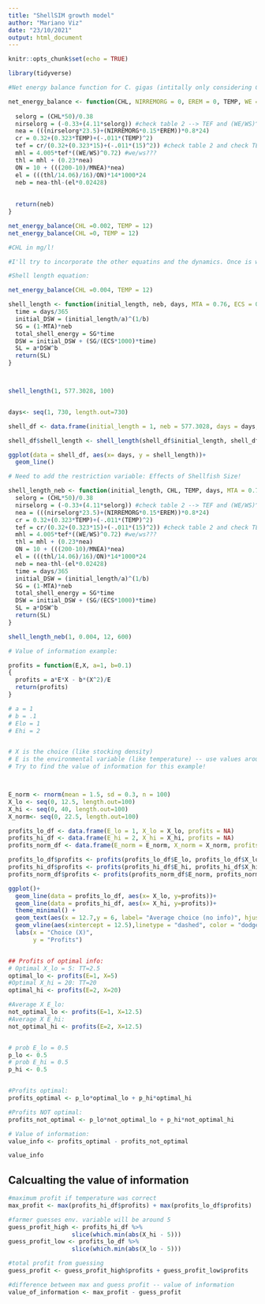 ```yaml
---
title: "ShellSIM growth model"
author: "Mariano Viz"
date: "23/10/2021"
output: html_document
---
```


```r
knitr::opts_chunk$set(echo = TRUE)

library(tidyverse)
```




```r
#Net energy balance function for C. gigas (intitally only considering CHL - i.e., without taking into account POM and POC and, therefore, REMORG, EREM, and NIRREMORG)

net_energy_balance <- function(CHL, NIRREMORG = 0, EREM = 0, TEMP, WE = 1, WS = 1, MNEA = 1350) {
  
  selorg = (CHL*50)/0.38
  nirselorg = (-0.33+(4.11*selorg)) #check table 2 --> TEF and (WE/WS)^0.62
  nea = (((nirselorg*23.5)+(NIRREMORG*0.15*EREM))*0.8*24)
  cr = 0.32+(0.323*TEMP)+(-.011*(TEMP)^2)
  tef = cr/(0.32+(0.323*15)+(-.011*(15)^2)) #check table 2 and check TEM (p.242)!!
  mhl = 4.005*tef*((WE/WS)^0.72) #we/ws???
  thl = mhl + (0.23*nea)
  ON = 10 + (((200-10)/MNEA)*nea)
  el = (((thl/14.06)/16)/ON)*14*1000*24
  neb = nea-thl-(el*0.02428)
  
  
  return(neb)
}

net_energy_balance(CHL =0.002, TEMP = 12)
net_energy_balance(CHL =0, TEMP = 12)

#CHL in mg/l!

#I'll try to incorporate the other equatins and the dynamics. Once is working I'll copy it in an RScrip, annotate and put it into a subdirectory called R (as if we were going to create a package - thing that we can easily do if it works).

```



```r
#Shell length equation:

net_energy_balance(CHL =0.004, TEMP = 12)

shell_length <- function(initial_length, neb, days, MTA = 0.76, ECS = 0.161, a = 2.767, b = 0.827) {
  time = days/365
  initial_DSW = (initial_length/a)^(1/b)
  SG = (1-MTA)*neb
  total_shell_energy = SG*time
  DSW = initial_DSW + (SG/(ECS*1000)*time)
  SL = a*DSW^b
  return(SL)
}



shell_length(1, 577.3028, 100)


days<- seq(1, 730, length.out=730)

shell_df <- data.frame(initial_length = 1, neb = 577.3028, days = days, shell_length = NA)

shell_df$shell_length <- shell_length(shell_df$initial_length, shell_df$neb, shell_df$days)

ggplot(data = shell_df, aes(x= days, y = shell_length))+
  geom_line()

# Need to add the restriction variable: Effects of Shellfish Size!

```


```r
shell_length_neb <- function(initial_length, CHL, TEMP, days, MTA = 0.76, ECS = 0.161, a = 2.767, b = 0.827,NIRREMORG = 0, EREM = 0, WE = 1, WS = 1, MNEA = 1350) {
  selorg = (CHL*50)/0.38
  nirselorg = (-0.33+(4.11*selorg)) #check table 2 --> TEF and (WE/WS)^0.62
  nea = (((nirselorg*23.5)+(NIRREMORG*0.15*EREM))*0.8*24)
  cr = 0.32+(0.323*TEMP)+(-.011*(TEMP)^2)
  tef = cr/(0.32+(0.323*15)+(-.011*(15)^2)) #check table 2 and check TEM (p.242)!!
  mhl = 4.005*tef*((WE/WS)^0.72) #we/ws???
  thl = mhl + (0.23*nea)
  ON = 10 + (((200-10)/MNEA)*nea)
  el = (((thl/14.06)/16)/ON)*14*1000*24
  neb = nea-thl-(el*0.02428)
  time = days/365
  initial_DSW = (initial_length/a)^(1/b)
  SG = (1-MTA)*neb
  total_shell_energy = SG*time
  DSW = initial_DSW + (SG/(ECS*1000)*time)
  SL = a*DSW^b
  return(SL)
}

shell_length_neb(1, 0.004, 12, 600)

```




```r
# Value of information example:

profits = function(E,X, a=1, b=0.1)
{
  profits = a*E*X - b*(X^2)/E
  return(profits)
}

# a = 1
# b = .1
# Elo = 1
# Ehi = 2


# X is the choice (like stocking density)
# E is the environmental variable (like temperature) -- use values around 1 or 2
# Try to find the value of information for this example!



E_norm <- rnorm(mean = 1.5, sd = 0.3, n = 100)
X_lo <- seq(0, 12.5, length.out=100)
X_hi <- seq(0, 40, length.out=100)
X_norm<- seq(0, 22.5, length.out=100)

profits_lo_df <- data.frame(E_lo = 1, X_lo = X_lo, profits = NA)
profits_hi_df <- data.frame(E_hi = 2, X_hi = X_hi, profits = NA)
profits_norm_df <- data.frame(E_norm = E_norm, X_norm = X_norm, profits = NA)

profits_lo_df$profits <- profits(profits_lo_df$E_lo, profits_lo_df$X_lo)
profits_hi_df$profits <- profits(profits_hi_df$E_hi, profits_hi_df$X_hi)
profits_norm_df$profits <- profits(profits_norm_df$E_norm, profits_norm_df$X_norm)

ggplot()+
  geom_line(data = profits_lo_df, aes(x= X_lo, y=profits))+
  geom_line(data = profits_hi_df, aes(x= X_hi, y=profits))+
  theme_minimal() +
  geom_text(aes(x = 12.7,y = 6, label= "Average choice (no info)", hjust = 0), size = 3, color = "gray34")+
  geom_vline(aes(xintercept = 12.5),linetype = "dashed", color = "dodgerblue1")+
  labs(x = "Choice (X)",
       y = "Profits")


## Profits of optimal info:
# Optimal X_lo = 5: TT=2.5
optimal_lo <- profits(E=1, X=5)
#Optimal X_hi = 20: TT=20
optimal_hi <- profits(E=2, X=20)

#Average X E_lo:
not_optimal_lo <- profits(E=1, X=12.5)
#Average X E_hi:
not_optimal_hi <- profits(E=2, X=12.5)


# prob E_lo = 0.5
p_lo <- 0.5
# prob E_hi = 0.5
p_hi <- 0.5


#Profits optimal: 
profits_optimal <- p_lo*optimal_lo + p_hi*optimal_hi

#Profits NOT optimal: 
profits_not_optimal <- p_lo*not_optimal_lo + p_hi*not_optimal_hi

# Value of information:
value_info <- profits_optimal - profits_not_optimal

value_info

```

## Calcualting the value of information

```r

#maximum profit if temperature was correct
max_profit <- max(profits_hi_df$profits) + max(profits_lo_df$profits)

#farmer guesses env. variable will be around 5
guess_profit_high <- profits_hi_df %>% 
                  slice(which.min(abs(X_hi - 5)))
guess_profit_low <- profits_lo_df %>% 
                  slice(which.min(abs(X_lo - 5)))

#total profit from guessing
guess_profit <- guess_profit_high$profits + guess_profit_low$profits

#difference between max and guess profit -- value of information
value_of_information <- max_profit - guess_profit

```















